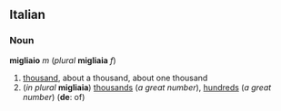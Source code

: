 ==Italian==
===Noun===
'''migliaio''' ''m'' (''plural'' '''migliaia''' ''f'')

#[[thousand]], about a thousand, about one thousand
#(''in plural'' '''migliaia''') [[thousand]]s (''a great number''), [[hundred]]s (''a great number'') ('''de''': of)